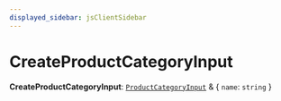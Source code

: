 ```yaml
---
displayed_sidebar: jsClientSidebar
---
```



# CreateProductCategoryInput

 **CreateProductCategoryInput**: [`ProductCategoryInput`](internal.ProductCategoryInput.mdx) & { `name`: `string`  }
